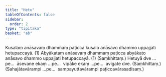 ```yaml
---
title: "Hetu"
tableOfContents: false
sidebar:
  order: 2
type: "tipitaka"
basket: "ab"
---
```



<DynamicBreadcrumb />

<Division number="10">

<Paragraph number="1255">
Kusalaṃ anāsavaṃ dhammaṃ paṭicca kusalo anāsavo dhammo uppajjati hetupaccayā. (1)
</Paragraph>

<Paragraph number="1256">
Abyākataṃ anāsavaṃ dhammaṃ paṭicca abyākato anāsavo dhammo uppajjati hetupaccayā. (1) (Saṃkhittaṃ.)
</Paragraph>

</Division>
<Division number="11">

<Paragraph number="1257">
Hetuyā dve …pe…  āsevane ekaṃ …pe…  vipāke ekaṃ …pe…  avigate dve. (Saṃkhittaṃ.)
</Paragraph>

<Paragraph number="1258">
(Sahajātavārampi …pe…  sampayuttavārampi paṭiccavārasadisaṃ.)
</Paragraph>
</Division>